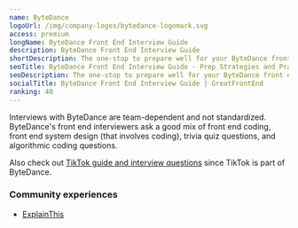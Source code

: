 ```yaml
---
name: ByteDance
logoUrl: /img/company-logos/bytedance-logomark.svg
access: premium
longName: ByteDance Front End Interview Guide
description: ByteDance Front End Interview Guide
shortDescription: The one-stop to prepare well for your ByteDance front end interviews
seoTitle: ByteDance Front End Interview Guide - Prep Strategies and Practice Questions
seoDescription: The one-stop to prepare well for your ByteDance front end interviews. Discover insider tips, optimal prep strategies, and practice questions known to be tested.
socialTitle: ByteDance Front End Interview Guide | GreatFrontEnd
ranking: 40
---
```


Interviews with ByteDance are team-dependent and not standardized. ByteDance's front end interviewers ask a good mix of front end coding, front end system design (that involves coding), trivia quiz questions, and algorithmic coding questions.

Also check out [TikTok guide and interview questions](/interviews/company/tiktok/questions-guides) since TikTok is part of ByteDance.

### Community experiences

- [ExplainThis](https://www.explainthis.io/en/career/my-tiktok-frontend-interview)
